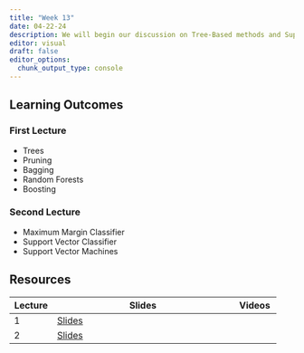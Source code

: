 ```yaml
---
title: "Week 13"
date: 04-22-24
description: We will begin our discussion on Tree-Based methods and Support Vector Machines.
editor: visual
draft: false
editor_options: 
  chunk_output_type: console
---
```


## Learning Outcomes

### First Lecture

-   Trees
-   Pruning
-   Bagging
-   Random Forests
-   Boosting

### Second Lecture

-   Maximum Margin Classifier
-   Support Vector Classifier
-   Support Vector Machines

## Resources

| Lecture | Slides                                                          | Videos |
|------------|-------------------------------------------------|------------|
| 1       | [Slides](https://m408.inqs.info/lectures/13a.html#/title-slide) |        |
| 2       | [Slides](https://m408.inqs.info/lectures/13b.html#/title-slide) |        |
